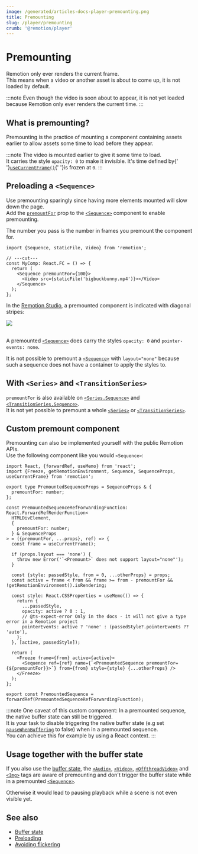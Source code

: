 ```yaml
---
image: /generated/articles-docs-player-premounting.png
title: Premounting
slug: /player/premounting
crumb: '@remotion/player'
---
```



# Premounting<AvailableFrom v="4.0.140"/>

Remotion only ever renders the current frame.  
This means when a video or another asset is about to come up, it is not loaded by default.

<NoPremounting />

:::note
Even though the video is soon about to appear, it is not yet loaded
because Remotion only ever renders the current time.
:::

## What is premounting?

Premounting is the practice of mounting a component containing assets earlier to allow assets some time to load before they appear.

<Premounting />

:::note
The video is mounted earlier to give it some time to load.<br />
It carries the style <code>opacity: 0</code> to make it invisible.
It's time defined by{' '}<a href="/docs/use-current-frame"><code>useCurrentFrame()</code></a>{' '}is frozen at <code>0</code>.
:::

## Preloading a `<Sequence>`

Use premounting sparingly since having more elements mounted will slow down the page.  
Add the [`premountFor`](/docs/sequence#premountfor) prop to the [`<Sequence>`](/docs/sequence) component to enable premounting.

The number you pass is the number in frames you premount the component for.

```tsx twoslash title="Premounted.tsx"
import {Sequence, staticFile, Video} from 'remotion';

// ---cut---
const MyComp: React.FC = () => {
  return (
    <Sequence premountFor={100}>
      <Video src={staticFile('bigbuckbunny.mp4')}></Video>
    </Sequence>
  );
};
```

In the [Remotion Studio](/docs/studio), a premounted component is indicated with diagonal stripes:

<img src="/img/premount.png" />
<br />
<br />

A premounted [`<Sequence>`](/docs/sequence) does carry the styles `opacity: 0` and `pointer-events: none`.

It is not possible to premount a [`<Sequence>`](/docs/sequence) with `layout="none"` because such a sequence does not have a container to apply the styles to.

## With `<Series>` and `<TransitionSeries>`

`premountFor` is also available on [`<Series.Sequence>`](/docs/series) and [`<TransitionSeries.Sequence>`](/docs/transitions/transitionseries).  
It is not yet possible to premount a whole [`<Series>`](/docs/series) or [`<TransitionSeries>`](/docs/transitions/transitionseries).

## Custom premount component

Premounting can also be implemented yourself with the public Remotion APIs.  
Use the following component like you would `<Sequence>`:

```tsx twoslash title="PremountedSequence.tsx"
import React, {forwardRef, useMemo} from 'react';
import {Freeze, getRemotionEnvironment, Sequence, SequenceProps, useCurrentFrame} from 'remotion';

export type PremountedSequenceProps = SequenceProps & {
  premountFor: number;
};

const PremountedSequenceRefForwardingFunction: React.ForwardRefRenderFunction<
  HTMLDivElement,
  {
    premountFor: number;
  } & SequenceProps
> = ({premountFor, ...props}, ref) => {
  const frame = useCurrentFrame();

  if (props.layout === 'none') {
    throw new Error('`<Premount>` does not support layout="none"');
  }

  const {style: passedStyle, from = 0, ...otherProps} = props;
  const active = frame < from && frame >= from - premountFor && !getRemotionEnvironment().isRendering;

  const style: React.CSSProperties = useMemo(() => {
    return {
      ...passedStyle,
      opacity: active ? 0 : 1,
      // @ts-expect-error Only in the docs - it will not give a type error in a Remotion project
      pointerEvents: active ? 'none' : (passedStyle?.pointerEvents ?? 'auto'),
    };
  }, [active, passedStyle]);

  return (
    <Freeze frame={from} active={active}>
      <Sequence ref={ref} name={`<PremountedSequence premountFor={${premountFor}}>`} from={from} style={style} {...otherProps} />
    </Freeze>
  );
};

export const PremountedSequence = forwardRef(PremountedSequenceRefForwardingFunction);
```

:::note
One caveat of this custom component: In a premounted sequence, the native buffer state can still be triggered.  
It is your task to disable triggering the native buffer state (e.g set [`pauseWhenBuffering`](/docs/offthreadvideo#pausewhenbuffering) to false) when in a premounted sequence.  
You can achieve this for example by using a React context.
:::

## Usage together with the buffer state

If you also use the [buffer state](/docs/player/buffer-state), the [`<Audio>`](/docs/audio#pausewhenbuffering), [`<Video>`](/docs/video#pausewhenbuffering), [`<OffthreadVideo>`](/docs/offthreadvideo#pausewhenbuffering) and [`<Img>`](/docs/img#pausewhenloading) tags are aware of premounting and don't trigger the buffer state while in a premounted [`<Sequence>`](/docs/sequence).

Otherwise it would lead to pausing playback while a scene is not even visible yet.

## See also

- [Buffer state](/docs/player/buffer-state)
- [Preloading](/docs/player/preloading)
- [Avoiding flickering](/docs/troubleshooting/player-flicker)
